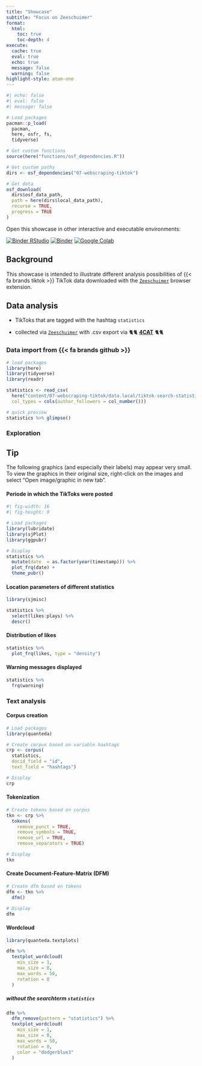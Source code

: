```yaml
---
title: "Showcase"
subtitle: "Focus on Zeeschuimer"
format: 
  html:
    toc: true
    toc-depth: 4
execute: 
  cache: true
  eval: true
  echo: true
  message: false
  warning: false
highlight-style: atom-one
---
```

```r
#| echo: false
#| eval: false
#| message: false

# Load packages
pacman::p_load(
  pacman,
  here, osfr, fs, 
  tidyverse)

# Get custom functions
source(here("functions/osf_dependencies.R"))

# Get custom paths
dirs <- osf_dependencies("07-webscraping-tiktok")

# Get data
osf_download(
  dirs$osf_data_path,
  path = here(dirs$local_data_path),
  recurse = TRUE,
  progress = TRUE
)
```

::: callout-tip
Open this showcase in other interactive and executable environments:

[![Binder RStudio](https://raw.githubusercontent.com/chrdrn/digital-behavioral-data/main/img/badge_binder-rstudio.svg)](https://mybinder.org/v2/gh/chrdrn/digital-behavior-data-binder/HEAD?urlpath=rstudio)
[![Binder Jupyter](https://raw.githubusercontent.com/chrdrn/digital-behavioral-data/main/img/badge-binder_jupyter.svg){alt="Binder"}](https://mybinder.org/v2/gh/chrdrn/digital-behavior-data-binder/HEAD)
[![Google Colab](https://colab.research.google.com/assets/colab-badge.svg)](https://colab.research.google.com/github/chrdrn/digital-behavior-data-binder/blob/main/session_07-showcase_tiktok.ipynb)

:::

## Background

This showcase is intended to illustrate different analysis possibilities of {{< fa brands tiktok >}} TikTok data downloaded with the [`Zeeschuimer`](https://github.com/digitalmethodsinitiative/zeeschuimer) browser extension.


## Data analysis

-   TikToks that are tagged with the hashtag `statistics`

-   collected via [`Zeeschuimer`](https://github.com/digitalmethodsinitiative/zeeschuimer) with .csv export via 🐈🐈 [**4CAT**](https://github.com/digitalmethodsinitiative/4cat)  🐈🐈

### Data import from {{< fa brands github >}}

```r
# load packages
library(here)
library(tidyverse)
library(readr)

statistics <- read_csv(
  here("content/07-webscraping-tiktok/data.local/tiktok-search-statistics.csv"), 
  col_types = cols(author_followers = col_number()))

# quick preview
statistics %>% glimpse()
```

### Exploration

::: callout-important
## Tip

The following graphics (and especially their labels) may appear very small. To view the graphics in their original size, right-click on the images and select "Open image/graphic in new tab".
:::

#### Periode in which the TikToks were posted

```r
#| fig-width: 16
#| fig-height: 9

# Load packages
library(lubridate)
library(sjPlot)
library(ggpubr)

# Display 
statistics %>% 
  mutate(date  = as.factor(year(timestamp))) %>% 
  plot_frq(date) +
  theme_pubr()
```

#### Location parameters of different statistics

```r
library(sjmisc)

statistics %>% 
  select(likes:plays) %>% 
  descr()
```

#### Distribution of likes

```r
statistics %>% 
  plot_frq(likes, type = "density")
```

#### Warning messages displayed

```r
statistics %>% 
  frq(warning)
```

### Text analysis

#### Corpus creation

```r
# Load packages
library(quanteda)

# Create corpus based on variable hashtags
crp <- corpus(
  statistics, 
  docid_field = "id",
  text_field = "hashtags")

# Display
crp 
```

#### Tokenization

```r
# Create tokens based on corpus
tkn <- crp %>% 
  tokens(
    remove_punct = TRUE,
    remove_symbols = TRUE,
    remove_url = TRUE,
    remove_separators = TRUE)

# Display
tkn
```

#### Create Document-Feature-Matrix (DFM)

```r
# Create dfm based on tokens
dfm <- tkn %>% 
  dfm()

# Display
dfm
```

#### Wordcloud

```r
library(quanteda.textplots)

dfm %>% 
  textplot_wordcloud(
    min_size = 1,
    max_size = 8,
    max_words = 50,
    rotation = 0
  )
```

##### without the searchterm `statistics`

```r
dfm %>% 
  dfm_remove(pattern = "statistics") %>% 
  textplot_wordcloud(
    min_size = 1,
    max_size = 8,
    max_words = 50,
    rotation = 0,
    color = "dodgerblue3"
  )
```
